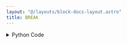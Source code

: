 ```yaml
---
layout: "@/layouts/block-docs-layout.astro"
title: BREAK
---
```



<PythonDocsDisplay docstring={docstring} />

<details>
<summary>Python Code</summary>
```python
from flojoy import flojoy, DataContainer, SmallMemory, NodeReference
from typing import Optional, Any

memory_key = "loop-info"


@flojoy
def BREAK(
    referred_node: NodeReference,
    default: Optional[DataContainer] = None,
) -> None:
    """The BREAK node is designed to end the iteration of a loop.

    It should be used in conjunction with conditionals to determine when to break the loop.

    It is needed to be able to generate 'while loops' in Flojoy (combined with an 'infinite loop').

    Parameters
    ----------
    referred_node : NodeReference
        This is the specific instance of a LOOP node that you want to break.
        It is required to differentiate between multiple LOOPs if they exist
        in the same application.
    default : DataContainer
        This node simply requires an input (most likely from
        the return of a CONDITIONAL node) so that it is executed.
    """

    # this is the loop ID we want to break
    original_data: dict[str, Any] = SmallMemory().read_memory(
        referred_node.ref, memory_key
    )
    data = original_data.copy()
    data["num_loop"] = 1
    data["current_iteration"] = 1
    data["is_finished"] = True
    SmallMemory().write_to_memory(referred_node.ref, memory_key, data)
    return default

```
[Find this Flojoy Block on GitHub](https://github.com/flojoy-ai/blocks/blob/main/blocks/LOGIC_GATES/LOOP_TOOLS/BREAK/BREAK.py)
</details>

## Example

<AppDisplay app={app} blockName="BREAK" client:visible />
